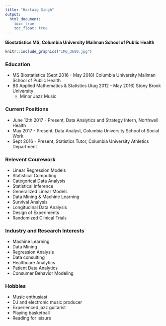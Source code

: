 ```yaml
---
title: "Hartaig Singh"
output:
  html_document:
    toc: true
    toc_float: true
---
```

**Biostatistics MS, Columbia University Mailman School of Public Health**  

```r
knitr::include_graphics("IMG_3680.jpg")
```


### Education
* MS Biostatistics (Sept 2016 - May 2018) Columbia University Mailman School of Public Health
* BS Applied Mathematics & Statistics (Aug 2012 - May 2016) Stony Brook University
    + Minor Jazz Music

### Current Positions
* June 12th 2017 - Present, Data Analytics and Strategy Intern, Northwell Health
* May 2017 - Present, Data Analyst, Columbia University School of Social Work
* Sept 2016 - Present, Statistics Tutor, Columbia University Athletics Department 

### Relevent Courework
* Linear Regression Models
* Statistical Computing
* Categorical Data Analysis
* Statistical Inference
* Generalized Linear Models
* Data Mining & Machine Learning
* Survival Analysis
* Longitudinal Data Analysis
* Design of Experiments
* Randomized Clinical Trials

### Industry and Research Interests
* Machine Learning 
* Data Mining
* Regression Analysis
* Data consulting
* Healthcare Analytics 
* Patient Data Analytics
* Consumer Behavior Modeling

### Hobbies
* Music enthusiast
* DJ and electronic music producer
* Experienced jazz guitarist
* Playing basketball
* Reading for leisure






